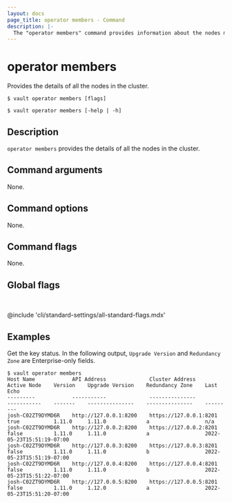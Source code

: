 ```yaml
---
layout: docs
page_title: operator members - Command
description: |-
  The "operator members" command provides information about the nodes making up an HA cluster.
---
```


# operator members

Provides the details of all the nodes in the cluster.

<CodeBlockConfig hideClipboard>

```shell-session
$ vault operator members [flags]

$ vault operator members [-help | -h]
```

</CodeBlockConfig>

## Description

`operator members` provides the details of all the nodes in the cluster.

## Command arguments

None.

## Command options

None.

## Command flags

None.

## Global flags

<br />

@include 'cli/standard-settings/all-standard-flags.mdx'
## Examples

Get the key status. In the following output, `Upgrade Version` and 
`Redundancy Zone` are Enterprise-only fields.

```shell-session
$ vault operator members
Host Name            API Address              Cluster Address           Active Node    Version    Upgrade Version    Redundancy Zone    Last Echo
---------            -----------              ---------------           -----------    -------    ---------------    ---------------    ---------
josh-C02ZT9DYMD6R    http://127.0.0.1:8200    https://127.0.0.1:8201    true           1.11.0     1.11.0             a                  n/a
josh-C02ZT9DYMD6R    http://127.0.0.2:8200    https://127.0.0.2:8201    false          1.11.0     1.11.0             a                  2022-05-23T15:51:19-07:00
josh-C02ZT9DYMD6R    http://127.0.0.3:8200    https://127.0.0.3:8201    false          1.11.0     1.11.0             b                  2022-05-23T15:51:19-07:00
josh-C02ZT9DYMD6R    http://127.0.0.4:8200    https://127.0.0.4:8201    false          1.11.0     1.11.0             b                  2022-05-23T15:51:22-07:00
josh-C02ZT9DYMD6R    http://127.0.0.5:8200    https://127.0.0.5:8201    false          1.11.0     1.12.0             a                  2022-05-23T15:51:20-07:00
```
